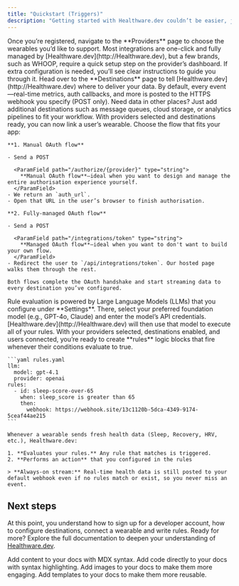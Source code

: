 ```yaml
---
title: "Quickstart (Triggers)"
description: "Getting started with Healthware.dev couldn’t be easier, just create a free account. The moment you sign up, you’ll receive your unique Developer ID and API key, so you can start building right away."
---
```


<Steps>
  <Step title="Configure providers">
    Once you’re registered, navigate to the **Providers** page to choose the wearables you’d like to support. Most integrations are one-click and fully managed by [Healthware.dev](http://Healthware.dev), but a few brands, such as WHOOP, require a quick setup step on the provider’s dashboard. If extra configuration is needed, you’ll see clear instructions to guide you through it.
  </Step>
  <Step title="Configure destinations">
    Head over to the **Destinations** page to tell [Healthware.dev](http://Healthware.dev) where to deliver your data. By default, every event—real-time metrics, auth callbacks, and more is posted to the HTTPS webhook you specify (POST only). Need data in other places? Just add additional destinations such as message queues, cloud storage, or analytics pipelines to fit your workflow.
  </Step>
  <Step title="Connect a wearable">
    With providers selected and destinations ready, you can now link a user’s wearable. Choose the flow that fits your app:

    **1. Manual OAuth flow**

    - Send a POST

      <ParamField path="/authorize/{provider}" type="string">
        **Manual OAuth flow**—ideal when you want to design and manage the entire authorisation experience yourself.
      </ParamField>
    - We return an `auth_url`.
    - Open that URL in the user’s browser to finish authorisation.

    **2. Fully-managed OAuth flow**

    - Send a POST

      <ParamField path="/integrations/token" type="string">
        **Managed OAuth flow**—ideal when you want to don't want to build your own flow.
      </ParamField>
    - Redirect the user to `/api/integrations/token`. Our hosted page walks them through the rest.

    Both flows complete the OAuth handshake and start streaming data to every destination you’ve configured.
  </Step>
  <Step title="Configure LLM Provider">
    Rule evaluation is powered by Large Language Models (LLMs) that you configure under **Settings**. There, select your preferred foundation model (e.g., GPT-4o, Claude) and enter the model’s API credentials. [Healthware.dev](http://Healthware.dev) will then use that model to execute all of your rules.
  </Step>
  <Step title="Write your first rules">
    With your providers selected, destinations enabled, and users connected, you’re ready to create **rules** logic blocks that fire whenever their conditions evaluate to true.

    ```yaml rules.yaml
    llm:
      model: gpt-4.1
      provider: openai
    rules:
      - id: sleep-score-over-65
        when: sleep_score is greater than 65
        then:
          webhook: https://webhook.site/13c1120b-5dca-4349-9174-5ceaf44ae215
    ```

    Whenever a wearable sends fresh health data (Sleep, Recovery, HRV, etc.), Healthware.dev:

    1. **Evaluates your rules.** Any rule that matches is triggered.
    2. **Performs an action** that you configured in the rules

    > **Always-on stream:** Real-time health data is still posted to your default webhook even if no rules match or exist, so you never miss an event.
  </Step>
</Steps>

## Next steps

At this point, you understand how to sign up for a developer account, how to configure destinations, connect a wearable and write rules. Ready for more? Explore the full documentation to deepen your understanding of [Healthware.dev](http://Healthware.dev).

<CardGroup cols={2}>
  <Card title="Learn about Biomarkers" icon="books" iconType="solid" href="/essentials/markdown">
    Add content to your docs with MDX syntax.
  </Card>
  <Card title="How to write rules" icon="code" iconType="solid" href="/essentials/code">
    Add code directly to your docs with syntax highlighting.
  </Card>
  <Card title="Query data using Natural Language" icon="language" href="/essentials/images">
    Add images to your docs to make them more engaging.
  </Card>
  <Card title="Query data using REST API" icon="puzzle-piece" href="/essentials/reusable-snippets">
    Add templates to your docs to make them more reusable.
  </Card>
</CardGroup>